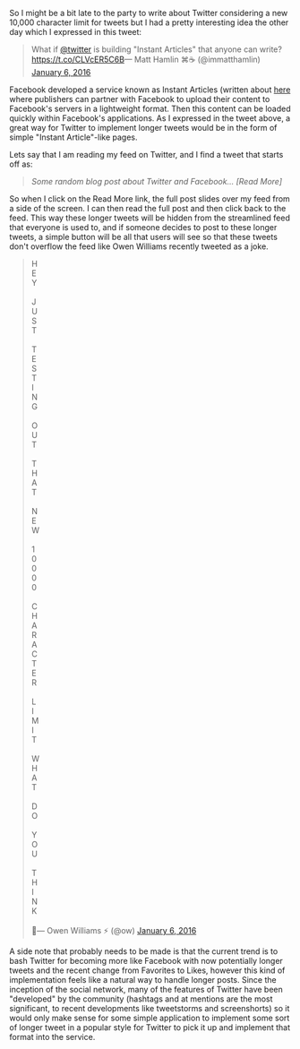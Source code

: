 So I might be a bit late to the party to write about Twitter considering a new 10,000 character limit for tweets but I had a pretty interesting idea the other day which I expressed in this tweet:

<blockquote class="twitter-tweet tw-align-center" data-lang="en"><p lang="en" dir="ltr">What if <a href="https://twitter.com/twitter">@twitter</a> is building &quot;Instant Articles&quot; that anyone can write? <a href="https://t.co/CLVcER5C6B">https://t.co/CLVcER5C6B</a>&mdash; Matt Hamlin ⌘☕ (@immatthamlin) <a href="https://twitter.com/immatthamlin/status/684528854694670337">January 6, 2016</a></p></blockquote>
<script async src="//platform.twitter.com/widgets.js" charset="utf-8"></script>

Facebook developed a service known as Instant Articles (written about [here](http://www.theverge.com/2015/5/13/8595263/facebooks-instant-articles-arrive-to-speed-up-the-news-feed) where publishers can partner with Facebook to upload their content to Facebook's servers in a lightweight format. Then this content can be loaded quickly within Facebook's applications. As I expressed in the tweet above, a great way for Twitter to implement longer tweets would be in the form of simple "Instant Article"-like pages.

Lets say that I am reading my feed on Twitter, and I find a tweet that starts off as:


> <i>Some random blog post about Twitter and Facebook...  [Read More]</i>

So when I click on the Read More link, the full post slides over my feed from a side of the screen. I can then read the full post and then click back to the feed. This way these longer tweets will be hidden from the streamlined feed that everyone is used to, and if someone decides to post to these longer tweets, a simple button will be all that users will see so that these tweets don't overflow the feed like Owen Williams recently tweeted as a joke.

<blockquote class="twitter-tweet tw-align-center" data-lang="en"><p lang="en" dir="ltr">H <br />E<br />Y<br /><br />J<br />U<br />S<br />T<br /><br />T<br />E<br />S<br />T<br />I<br />N<br />G<br /><br />O<br />U<br />T<br /><br />T<br />H<br />A<br />T<br /><br />N<br />E<br />W<br /><br />1<br />0<br />0<br />0<br />0<br /><br />C<br />H<br />A<br />R<br />A<br />C<br />T<br />E<br />R<br /><br />L<br />I<br />M<br />I<br />T<br /><br />W<br />H<br />A<br />T<br /><br />D<br />O<br /><br />Y<br />O<br />U<br /><br />T<br />H<br />I<br />N<br />K<br /><br />💁&mdash; Owen Williams ⚡️ (@ow) <a href="https://twitter.com/ow/status/684528705561989121">January 6, 2016</a></p></blockquote>
<script async src="//platform.twitter.com/widgets.js" charset="utf-8"></script>

A side note that probably needs to be made is that the current trend is to bash Twitter for becoming more like Facebook with now potentially longer tweets and the recent change from Favorites to Likes, however this kind of implementation feels like a natural way to handle longer posts. Since the inception of the social network, many of the features of Twitter have been "developed" by the community (hashtags and at mentions are the most significant, to recent developments like tweetstorms and screenshorts) so it would only make sense for some simple application to implement some sort of longer tweet in a popular style for Twitter to pick it up and implement that format into the service.
